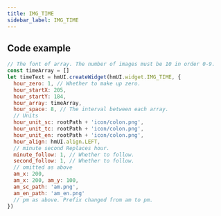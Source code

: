 ```yaml
---
title: IMG_TIME
sidebar_label: IMG_TIME
---
```


## Code example

```js
// The font of array. The number of images must be 10 in order 0-9.
const timeArray = []
let timeText = hmUI.createWidget(hmUI.widget.IMG_TIME, {
  hour_zero: 1, // Whether to make up zero.
  hour_startX: 205,
  hour_startY: 184,
  hour_array: timeArray,
  hour_space: 8, // The interval between each array.
  // Units
  hour_unit_sc: rootPath + 'icon/colon.png',
  hour_unit_tc: rootPath + 'icon/colon.png',
  hour_unit_en: rootPath + 'icon/colon.png',
  hour_align: hmUI.align.LEFT,
  // minute second Replaces hour.
  minute_follow: 1, // Whether to follow.
  second_follow: 1, // Whether to follow.
  // omitted as above
  am_x: 200,
  am_x: 200, am_y: 100,
  am_sc_path: 'am.png',
  am_en_path: 'am_en.png'
  // pm as above. Prefix changed from am to pm.
})
```
